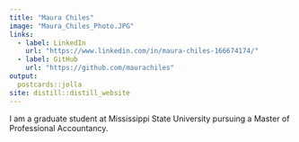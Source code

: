 ```yaml
---
title: "Maura Chiles"
image: "Maura_Chiles_Photo.JPG"
links:
  - label: LinkedIn
    url: "https://www.linkedin.com/in/maura-chiles-166674174/"
  - label: GitHub
    url: "https://github.com/maurachiles"
output:
  postcards::jolla
site: distill::distill_website
---
```

 
I am a graduate student at Mississippi State University pursuing a Master of Professional Accountancy.




